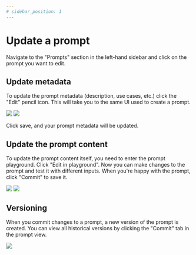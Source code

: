 ```yaml
---
# sidebar_position: 1
---
```


# Update a prompt

Navigate to the "Prompts" section in the left-hand sidebar and click on the prompt you want to edit.

## Update metadata

To update the prompt metadata (description, use cases, etc.) click the "Edit" pencil icon. This will take you to the same UI used to create a prompt.

![](../static/metadata_edit_button.png)
![](../static/update_prompt_form.png)

Click save, and your prompt metadata will be updated.

## Update the prompt content

To update the prompt content itself, you need to enter the prompt playground. Click "Edit in playground".
Now you can make changes to the prompt and test it with different inputs. When you're happy with the prompt, click "Commit" to save it.

![](../static/edit_in_playground.png)
![](../static/prompt_playground_edit_commit.png)

## Versioning

When you commit changes to a prompt, a new version of the prompt is created. You can view all historical versions by clicking the "Commit" tab in the prompt view.

![](../static/prompt_commits_tab.png)
